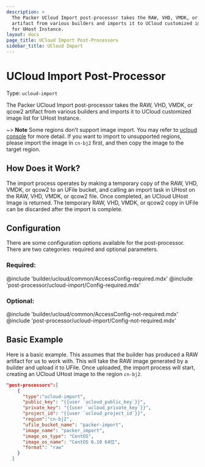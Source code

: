 ```yaml
---
description: >
  The Packer UCloud Import post-processor takes the RAW, VHD, VMDK, or qcow2
  artifact from various builders and imports it to UCloud customized image list
  for UHost Instance.
layout: docs
page_title: UCloud Import Post-Processors
sidebar_title: UCloud Import
---
```


# UCloud Import Post-Processor

Type: `ucloud-import`

The Packer UCloud Import post-processor takes the RAW, VHD, VMDK, or qcow2 artifact from various builders and imports it to UCloud customized image list for UHost Instance.

~> **Note** Some regions don't support image import. You may refer to [ucloud console](https://console.ucloud.cn/uhost/uimage) for more detail. If you want to import to unsupported regions, please import the image in `cn-bj2` first, and then copy the image to the target region.

## How Does it Work?

The import process operates by making a temporary copy of the RAW, VHD, VMDK, or qcow2 to an UFile bucket, and calling an import task in UHost on the RAW, VHD, VMDK, or qcow2 file. Once completed, an UCloud UHost Image is returned. The temporary RAW, VHD, VMDK, or qcow2 copy in UFile can be discarded after the import is complete.

## Configuration

There are some configuration options available for the post-processor. There
are two categories: required and optional parameters.

### Required:

@include 'builder/ucloud/common/AccessConfig-required.mdx'
@include 'post-processor/ucloud-import/Config-required.mdx'

### Optional:

@include 'builder/ucloud/common/AccessConfig-not-required.mdx'
@include 'post-processor/ucloud-import/Config-not-required.mdx'

## Basic Example

Here is a basic example. This assumes that the builder has produced a RAW artifact for us to work with. This will take the RAW image generated by a builder and upload it to UFile. Once uploaded, the import process will start, creating an UCloud UHost image to the region `cn-bj2`.

```json
"post-processors":[
    {
      "type":"ucloud-import",
      "public_key": "{{user `ucloud_public_key`}}",
      "private_key": "{{user `ucloud_private_key`}}",
      "project_id": "{{user `ucloud_project_id`}}",
      "region":"cn-bj2",
      "ufile_bucket_name": "packer-import",
      "image_name": "packer_import",
      "image_os_type": "CentOS",
      "image_os_name": "CentOS 6.10 64位",
      "format": "raw"
    }
  ]
```
